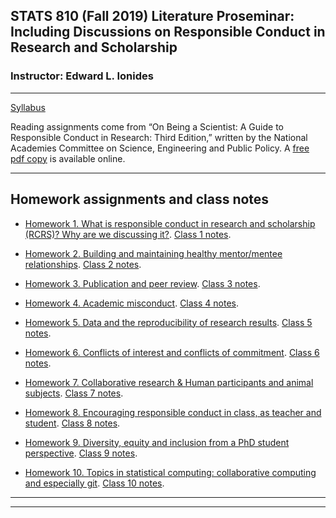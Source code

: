 
<h2>STATS 810 (Fall 2019) Literature Proseminar: Including Discussions on Responsible Conduct in Research and Scholarship </h2>

<h3> Instructor: Edward L. Ionides </h3>

-------------



[Syllabus](syllabus.pdf) 

Reading assignments come from "On Being a Scientist: A Guide to Responsible Conduct in Research: Third Edition," written by the National Academies Committee on Science, Engineering and Public Policy. 
A [free pdf copy](http://www.nap.edu/catalog.php?record_id=12192) is available online.


----------

## Homework assignments and class notes 

* [Homework 1. What is responsible conduct in research and scholarship (RCRS)? Why are we discussing it?](hw01.pdf). [Class 1 notes](class01.pdf).

* [Homework 2. Building and maintaining healthy mentor/mentee relationships](hw02.pdf). [Class 2 notes](class02.pdf).
    
* [Homework 3. Publication and peer review](hw03.pdf). [Class 3 notes](class03.pdf).

* [Homework 4. Academic misconduct](hw04.pdf). [Class 4 notes](class04.pdf).

* [Homework 5. Data and the reproducibility of research results](hw05.pdf). [Class 5 notes](class05.pdf).

* [Homework 6. Conflicts of interest and conflicts of commitment](hw06.pdf). [Class 6 notes](class06.pdf).

* [Homework 7. Collaborative research & Human participants and animal subjects](hw07.pdf). [Class 7 notes](class07.pdf).

* [Homework 8. Encouraging responsible conduct in class, as teacher and student
](hw08.pdf). [Class 8 notes](class08.pdf).


* [Homework 9. Diversity, equity and inclusion from a PhD student perspective](hw09.pdf). [Class 9 notes](class09.pdf).

* [Homework 10. Topics in statistical computing: collaborative computing and especially git](hw10.pdf).  [Class 10 notes](class10.pdf).


------------

-----------

